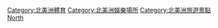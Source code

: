 [[Category:北美洲體育|Category:北美洲體育]]
[[Category:北美洲娛樂場所|Category:北美洲娛樂場所]]
[[Category:北美洲旅遊景點|Category:北美洲旅遊景點]]
[[Category:各大洲體育場地|North]]